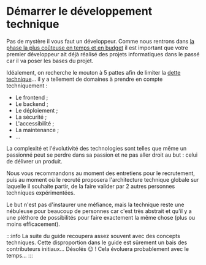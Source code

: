 # Démarrer le développement technique

Pas de mystère il vous faut un développeur. Comme nous rentrons dans [la phase la plus coûteuse en temps et en budget](project-start/time-and-costs.mdx) il est important que votre premier développeur ait déjà réalisé des projets informatiques dans le passé car il va poser les bases du projet.

Idéalement, on recherche le mouton à 5 pattes afin de limiter la [dette technique](https://fr.wikipedia.org/wiki/Dette_technique)… il y a tellement de domaines à prendre en compte techniquement :

- Le frontend ;
- Le backend ;
- Le déploiement ;
- La sécurité ;
- L'accessibilité ;
- La maintenance ;
- …

La complexité et l'évolutivité des technologies sont telles que même un passionné peut se perdre dans sa passion et ne pas aller droit au but : celui de délivrer un produit.

Nous vous recommandons au moment des entretiens pour le recrutement, puis au moment où le recruté proposera l'architecture technique globale sur laquelle il souhaite partir, de la faire valider par 2 autres personnes techniques expérimentées.

Le but n'est pas d'instaurer une méfiance, mais la technique reste une nébuleuse pour beaucoup de personnes car c'est très abstrait et qu'il y a une pléthore de possibilités pour faire exactement la même chose (plus ou moins efficacement).

:::info
La suite du guide recoupera assez souvent avec des concepts techniques. Cette disproportion dans le guide est sûrement un bais des contributeurs initiaux... Désolés 😉 ! Cela évoluera probablement avec le temps…
:::
